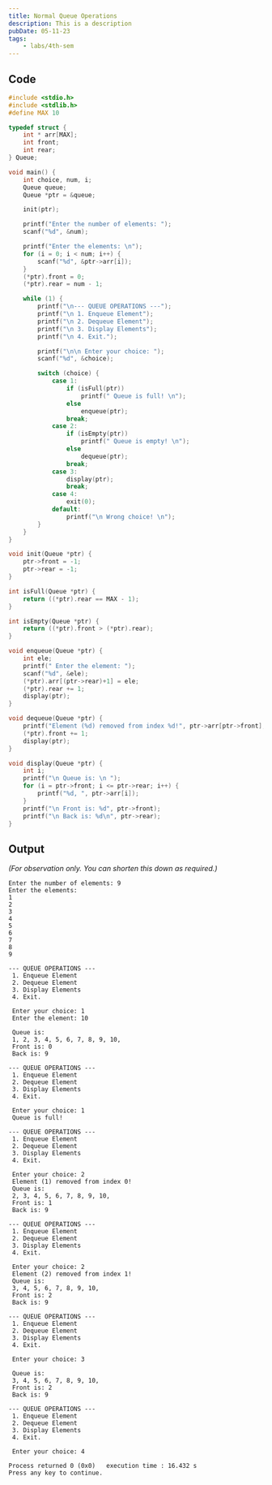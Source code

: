 ```yaml
---
title: Normal Queue Operations
description: This is a description
pubDate: 05-11-23
tags:
	- labs/4th-sem
---
```


## Code

```c
#include <stdio.h>
#include <stdlib.h>
#define MAX 10

typedef struct {
    int * arr[MAX];
    int front;
    int rear;
} Queue;

void main() {
    int choice, num, i;
    Queue queue;
    Queue *ptr = &queue;

    init(ptr);

    printf("Enter the number of elements: ");
    scanf("%d", &num);

    printf("Enter the elements: \n");
    for (i = 0; i < num; i++) {
        scanf("%d", &ptr->arr[i]);
    }
    (*ptr).front = 0;
    (*ptr).rear = num - 1;

    while (1) {
        printf("\n--- QUEUE OPERATIONS ---");
        printf("\n 1. Enqueue Element");
        printf("\n 2. Dequeue Element");
        printf("\n 3. Display Elements");
        printf("\n 4. Exit.");

        printf("\n\n Enter your choice: ");
        scanf("%d", &choice);

        switch (choice) {
            case 1:
                if (isFull(ptr))
                    printf(" Queue is full! \n");
                else
                    enqueue(ptr);
                break;
            case 2:
                if (isEmpty(ptr))
                    printf(" Queue is empty! \n");
                else
                    dequeue(ptr);
                break;
            case 3:
                display(ptr);
                break;
            case 4:
                exit(0);
            default:
                printf("\n Wrong choice! \n");
        }
    }
}

void init(Queue *ptr) {
    ptr->front = -1;
    ptr->rear = -1;
}

int isFull(Queue *ptr) {
    return ((*ptr).rear == MAX - 1);
}

int isEmpty(Queue *ptr) {
    return ((*ptr).front > (*ptr).rear);
}

void enqueue(Queue *ptr) {
    int ele;
    printf(" Enter the element: ");
    scanf("%d", &ele);
    (*ptr).arr[(ptr->rear)+1] = ele;
    (*ptr).rear += 1;
    display(ptr);
}

void dequeue(Queue *ptr) {
    printf("Element (%d) removed from index %d!", ptr->arr[ptr->front], ptr->front);
    (*ptr).front += 1;
    display(ptr);
}

void display(Queue *ptr) {
    int i;
    printf("\n Queue is: \n ");
    for (i = ptr->front; i <= ptr->rear; i++) {
        printf("%d, ", ptr->arr[i]);
    }
    printf("\n Front is: %d", ptr->front);
    printf("\n Back is: %d\n", ptr->rear);
}
```

## Output

_(For observation only. You can shorten this down as required.)_

```
Enter the number of elements: 9
Enter the elements:
1
2
3
4
5
6
7
8
9

--- QUEUE OPERATIONS ---
 1. Enqueue Element
 2. Dequeue Element
 3. Display Elements
 4. Exit.

 Enter your choice: 1
 Enter the element: 10

 Queue is:
 1, 2, 3, 4, 5, 6, 7, 8, 9, 10,
 Front is: 0
 Back is: 9

--- QUEUE OPERATIONS ---
 1. Enqueue Element
 2. Dequeue Element
 3. Display Elements
 4. Exit.

 Enter your choice: 1
 Queue is full!

--- QUEUE OPERATIONS ---
 1. Enqueue Element
 2. Dequeue Element
 3. Display Elements
 4. Exit.

 Enter your choice: 2
 Element (1) removed from index 0!
 Queue is:
 2, 3, 4, 5, 6, 7, 8, 9, 10,
 Front is: 1
 Back is: 9

--- QUEUE OPERATIONS ---
 1. Enqueue Element
 2. Dequeue Element
 3. Display Elements
 4. Exit.

 Enter your choice: 2
 Element (2) removed from index 1!
 Queue is:
 3, 4, 5, 6, 7, 8, 9, 10,
 Front is: 2
 Back is: 9

--- QUEUE OPERATIONS ---
 1. Enqueue Element
 2. Dequeue Element
 3. Display Elements
 4. Exit.

 Enter your choice: 3

 Queue is:
 3, 4, 5, 6, 7, 8, 9, 10,
 Front is: 2
 Back is: 9

--- QUEUE OPERATIONS ---
 1. Enqueue Element
 2. Dequeue Element
 3. Display Elements
 4. Exit.

 Enter your choice: 4

Process returned 0 (0x0)   execution time : 16.432 s
Press any key to continue.
```
